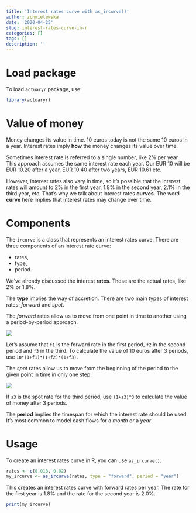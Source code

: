 ```yaml
---
title: 'Interest rates curve with as_ircurve()'
author: zchmielewska
date: '2020-04-25'
slug: interest-rates-curve-in-r
categories: []
tags: []
description: ''
---
```

# Load package

To load `actuaryr` package, use:
```r
library(actuaryr)
```

# Value of money

Money changes its value in time. 10 euros today is not the same 10 euros in a year.
Interest rates imply **how** the money changes its value over time.

Sometimes interest rate is referred to a single number, like 2% per year.
This approach assumes the same interest rate each year.
Our EUR 10 will be EUR 10.20 after a year, 
EUR 10.40 after two years, EUR 10.61 etc.

However, interest rates also vary in time, so it's possible that the interest
rates will amount to 2% in the first year, 1.8% in the second year, 
2.1% in the third year, etc.
That's why we talk about interest rates **curves**. 
The word **curve** here implies that interest rates may change over time.

# Components

The `ircurve` is a class that represents an interest rates curve.
There are three components of an interest rate curve:

* rates,
* type,
* period.

We've already discussed the interest **rates**. These are the actual rates, 
like 2% or 1.8%. 

The **type** implies the way of accretion. 
There are two main types of interest rates: *forward* and *spot*.

The *forward* rates allow us to move from one point in time to another
using a period-by-period approach.

![](/post/2020-04-14-interest-rates-curve-in-r_files/ircurve1.png)

Let's assume that `f1` is the forward rate in the first period, 
`f2` in the second period and `f3` in the third.
To calculate the value of 10 euros after 3 periods, use `10*(1+f1)*(1+f2)*(1+f3)`.

The *spot* rates allow us to move from the beginning of the period 
to the given point in time in only one step.

![](/post/2020-04-14-interest-rates-curve-in-r_files/ircurve2.png)

If `s3` is the spot rate for the third period, 
use `(1+s3)^3` to calculate the value of money after 3 periods.

The **period** implies the timespan for which the interest rate should be used.
It's most common to model cash flows for a *month* or a *year*.

# Usage

To create an interest rates curve in R, you can use `as_ircurve()`.

```r
rates <- c(0.018, 0.02)
my_ircurve <- as_ircurve(rates, type = "forward", period = "year")
```

This creates an interest rates curve with forward rates per year.
The rate for the first year is 1.8% and the rate for the second year is 2.0%.

```r
print(my_ircurve)
```
